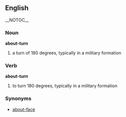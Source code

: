 ==English== __NOTOC__
=== Noun ===
'''about-turn'''
# a turn of 180 degrees, typically in a military formation

=== Verb ===
'''about-turn'''
# to turn 180 degrees, typically in a military formation

=== Synonyms ===
*[[about-face]]